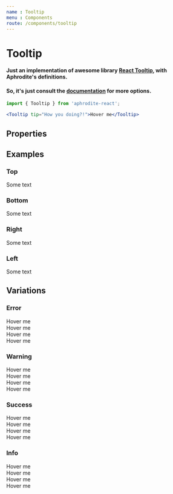 ```yaml
---
name : Tooltip
menu : Components
route: /components/tooltip
---
```



# Tooltip
#### Just an implementation of awesome library [**React Tooltip**](https://github.com/wwayne/react-tooltip), with Aphrodite's definitions.
#### So, it's just consult the [documentation](https://github.com/wwayne/react-tooltip) for more options.
```jsx
import { Tooltip } from 'aphrodite-react';

<Tooltip tip="How you doing?!">Hover me</Tooltip>
```

## Properties
<PropsTable of={Tooltip} />

## Examples

### Top
<Playground>
    <Tooltip tip="Placed at top of relative element/word, if fits to screen" place="top">Some text</Tooltip>
</Playground>

### Bottom
<Playground>
    <Tooltip tip="Placed at bottom of wrapped element" place="bottom">Some text</Tooltip>
</Playground>

### Right
<Playground>
    <Tooltip tip="At the right, if fits to screen" place="right">Some text</Tooltip>
</Playground>

### Left
<Playground>
    <Tooltip tip="At the left, if fits to screen" place="left">Some text</Tooltip>
</Playground>

## Variations

### Error
<Playground>
    <div>
        <Tooltip tip="Error tooltip text" type="error">Hover me</Tooltip>
    </div>
    <div>
        <Tooltip tip="Error tooltip text" type="error" place="left">Hover me</Tooltip>
    </div>
    <div>
        <Tooltip tip="Error tooltip text" type="error" place="right">Hover me</Tooltip>
    </div>
    <div>
        <Tooltip tip="Error tooltip text" type="error" place="bottom">Hover me</Tooltip>
    </div>
</Playground>

### Warning
<Playground>
    <div>
        <Tooltip tip="Warning tooltip text" type="warning">Hover me</Tooltip>
    </div>
    <div>
        <Tooltip tip="Warning tooltip text" type="warning" place="left">Hover me</Tooltip>
    </div>
    <div>
        <Tooltip tip="Warning tooltip text" type="warning" place="right">Hover me</Tooltip>
    </div>
    <div>
        <Tooltip tip="Warning tooltip text" type="warning" place="bottom">Hover me</Tooltip>
    </div>
</Playground>

### Success
<Playground>
    <div>
        <Tooltip tip="Success tooltip text" type="success">Hover me</Tooltip>
    </div>
    <div>
        <Tooltip tip="Success tooltip text" type="success" place="left">Hover me</Tooltip>
    </div>
    <div>
        <Tooltip tip="Success tooltip text" type="success" place="right">Hover me</Tooltip>
    </div>
    <div>
        <Tooltip tip="Success tooltip text" type="success" place="bottom">Hover me</Tooltip>
    </div>
</Playground>

### Info
<Playground>
    <div>
        <Tooltip tip="Info tooltip text" type="info">Hover me</Tooltip>
    </div>
    <div>
        <Tooltip tip="Info tooltip text" type="info" place="left">Hover me</Tooltip>
    </div>
    <div>
        <Tooltip tip="Info tooltip text" type="info" place="right">Hover me</Tooltip>
    </div>
    <div>
        <Tooltip tip="Info tooltip text" type="info" place="bottom">Hover me</Tooltip>
    </div>
</Playground>
